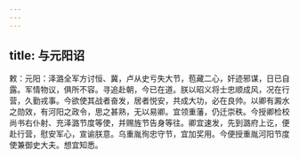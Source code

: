 ```yaml
---
---
---
```

title: 与元阳诏
---



敕：元阳：泽潞全军方讨恒、冀，卢从史亏失大节，苞藏二心，奸迹邪谋，日已自露。军情物议，俱所不容。寻追赴朝，今已在道。朕以昭义将士忠顺成风，况在行营，久勤戎事。今欲使其战者奋发，居者悦安，共成大功，必在良帅。以卿有澱水之勋效，有河阳之政令，思之甚熟，无以易卿。宜领重藩，仍迁崇秩。今授卿检校尚书右仆射、充泽潞节度等使，并赐旌节告身等往。卿宜速发，先到潞府上讫，便赴行营，慰安军心，宣谕朕意。乌重胤徇忠守节，宜加奖用。今便授重胤河阳节度使兼御史大夫。想宜知悉。